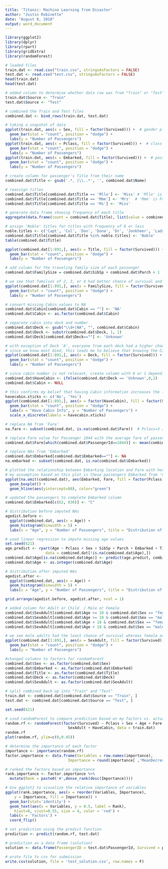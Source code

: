 ---
title: 'Titanic: Machine Learning from Disaster'
author: "Justin Robinette"
date: "August 8, 2018"
output: word_document
---

```{r}
library(ggplot2)
library(dplyr)
library(rpart)
library(gridExtra)
library(randomForest)
```

```{r}
# loaded files
train.dat <- read.csv("train.csv", stringsAsFactors = FALSE)
test.dat <- read.csv("test.csv", stringsAsFactors = FALSE)
head(train.dat)
head(test.dat)

# added column to determine whether data row was from "Train" or "Test" csv
train.dat$Source <- "Train"
test.dat$Source <- "Test"

# combined the Train and Test files
combined.dat <- bind_rows(train.dat, test.dat)
```

```{r}
# taking a snapshot of data
ggplot(train.dat, aes(x = Sex, fill = factor(Survived))) +  # gender played large role in survival
  geom_bar(stat = "count", position = "dodge") +
  labs(y = "Number of Passengers")
ggplot(train.dat, aes(x = Pclass, fill = factor(Survived))) +  # class 1 passengers were more likely to survive than not
  geom_bar(stat = "count", position = "dodge") +
  labs(y = "Number of Passengers")
ggplot(train.dat, aes(x = Embarked, fill = factor(Survived))) +  # passenges who embarked from 'C' were more likely to survive than not, 'Q' resulted in slightly less likely to survive than not and 'S' passengers were very unlikely to survive
  geom_bar(stat = "count", position = "dodge") +
  labs(y = "Number of Passengers")
```

```{r}
# create column for passenger's Title from their name
combined.dat$Title <- gsub('.*, |\\..*', '', combined.dat$Name)  

# reassign titles
combined.dat$Title[combined.dat$Title == 'Mlle'] <- 'Miss' # 'Mlle' is French abbreviation for Mademoiselle - equivalent to 'Miss'
combined.dat$Title[combined.dat$Title == 'Mme'] <- 'Mrs'  # 'Mme' is French abbreviation for Madame - equivalent to 'Mrs'
combined.dat$Title[combined.dat$Title == 'Ms'] <- 'Miss'  

# generate data frame showing frequency of each title
aggregate(data.frame(count = combined.dat$Title), list(value = combined.dat$Title), length)

# assign 'Noble' titles for titles with frequency of 8 or less
noble.titles <- c('Capt', 'Col', 'Don', 'Dona', 'Dr', 'Jonkheer', 'Lady', 'Major', 'Rev', 'Sir', 'the Countess')
combined.dat$Title[combined.dat$Title %in% noble.titles] <- 'Noble'
table(combined.dat$Title)

ggplot(combined.dat[1:891,], aes(x = Title, fill = factor(Survived))) +
  geom_bar(stat = "count", position = "dodge") +
  labs(y = "Number of Passengers")
```

```{r}
# add column for the traveling family size of each passenger
combined.dat$FamilySize = combined.dat$SibSp + combined.dat$Parch + 1

# we see that families of 2, 3, or 4 had better chance of survival and that most people were travelling solo
ggplot(combined.dat[1:891,], aes(x = FamilySize, fill = factor(Survived))) +
  geom_bar(stat = "count", position = "dodge") +
  labs(y = "Number of Passengers")
```

```{r}
# convert missing Cabin values to NA
combined.dat$Cabin[combined.dat$Cabin == ""] <- 'NA'
combined.dat$Cabin <- as.factor(combined.dat$Cabin)

# separate cabin into deck and number
combined.dat$Deck <- gsub("\\d+|NA", "", combined.dat$Cabin)
combined.dat$Deck <- substr(combined.dat$Deck, 1, 1)
combined.dat$Deck[combined.dat$Deck==""] <- 'Unknown'

# with exception of Deck 'A', everyone from each deck had a higher chance of survival
# since we know most died, this leads me to believe that knowing the Cabin information increases the likelihood of survival
ggplot(combined.dat[1:891,], aes(x = Deck, fill = factor(Survived))) +
  geom_bar(stat = "count", position = "dodge") +
  labs(y = "Number of Passengers")
```

```{r}
# since cabin number is not relevant, create column with 0 or 1 depending on if we have a value and drop Cabin column
combined.dat$HaveCabin <- ifelse(combined.dat$Deck == 'Unknown',0,1)
combined.dat$Cabin <- NULL

# this confirms my belief that having Cabin information increases the likelihood of survival
havecabin.xticks <- c('No', 'Yes')
ggplot(combined.dat[1:891,], aes(x = factor(HaveCabin), fill = factor(Survived))) +
  geom_bar(stat = "count", position = "dodge") +
  labs(x = "Have Cabin Info", y = "Number of Passengers") +
  scale_x_discrete(labels = havecabin.xticks)
```

```{r}
# replace NA from 'Fare'
na.fare <- subset(combined.dat, is.na(combined.dat$Fare))  # Pclass=3 / Embarked='S'

# replace Fare value for Passenger 1044 with the average fare of passengers with Pclass=3 and Embarking from 'S'
combined.dat$Fare[which(combined.dat$PassengerId==1044)] <- mean(combined.dat[combined.dat$Pclass=='3' & combined.dat$Embarked=='S', ]$Fare, na.rm = TRUE)
```

```{r}
# replace NAs from 'Embarked'
combined.dat$Embarked[combined.dat$Embarked==""] <- NA
na.embarked <- subset(combined.dat, is.na(combined.dat$Embarked))

# plotted the relationship between Embarking location and Fare with horizontal line showing price paid by 'na.embarked' passengers
# my assumption based on this plot is these passengers Embarked from 'C'
ggplot(na.omit(combined.dat), aes(Embarked, Fare, fill = factor(Pclass))) +
  geom_boxplot() +
  geom_hline(aes(yintercept=80), color="green")

# updated the passengers to complete Embarked column
combined.dat$Embarked[c(62, 830)] <- "C"
```

```{r}
# distribution before imputed NAs
agedist.before <-
  ggplot(combined.dat, aes(x = Age)) +
  geom_histogram(binwidth = 5) +
  labs(x = "Age", y = "Number of Passengers", title = "Distribution of Age before Imputation")

# used linear regression to impute missing age values
set.seed(621)
age.predict <- rpart(Age ~ Pclass + Sex + SibSp + Parch + Embarked + Title + FamilySize + Deck + HaveCabin,
                  data = combined.dat[!is.na(combined.dat$Age),])
combined.dat$Age[is.na(combined.dat$Age)] <- predict(age.predict, combined.dat[is.na(combined.dat$Age), ])
combined.dat$Age <- as.integer(combined.dat$Age)

# distribution after imputed NAs
agedist.after <-
  ggplot(combined.dat, aes(x = Age)) +
  geom_histogram(binwidth = 5) +
  labs(x = "Age", y = "Number of Passengers", title = "Distribution of Age after Imputation")

grid.arrange(agedist.before, agedist.after, ncol = 1)
```

```{r}
# added column for Adult or Child  / Male or Female 
combined.dat$SexAdult[combined.dat$Age >= 18 & combined.dat$Sex == "female"] <- "Female Adult"
combined.dat$SexAdult[combined.dat$Age >= 18 & combined.dat$Sex == "male"] <- "Male Adult"
combined.dat$SexAdult[combined.dat$Age < 18 & combined.dat$Sex == "female"] <- "Female Child"
combined.dat$SexAdult[combined.dat$Age < 18 & combined.dat$Sex == "male"] <- "Male Child"

# we see male adults had the least chance of survival whereas female adults show the biggest difference in favor of survival
ggplot(combined.dat[1:891,], aes(x = SexAdult, fill = factor(Survived))) +
  geom_bar(stat = "count", position = "dodge") +
  labs(y = "Number of Passengers")
```

```{r}
#changed columns to factors for randomForest 
combined.dat$Sex <- as.factor(combined.dat$Sex)
combined.dat$Embarked <- as.factor(combined.dat$Embarked)
combined.dat$Title <- as.factor(combined.dat$Title)
combined.dat$Deck <- as.factor(combined.dat$Deck)
combined.dat$SexAdult <- as.factor(combined.dat$SexAdult)
```

```{r}
# split combined back up into "Train" and "Test"
train.dat <- combined.dat[combined.dat$Source == "Train", ]
test.dat <- combined.dat[combined.dat$Source == "Test", ]
```

```{r}
set.seed(621)

# used randomForest to compare prediction based on my factors vs. actual survival 
random.rf <- randomForest(factor(Survived) ~ Pclass + Sex + Age + Fare + Embarked + Title + FamilySize + Deck + 
                            SexAdult + HaveCabin, data = train.dat)
random.rf
plot(random.rf, ylim=c(0,0.45))
```

```{r}
# determine the importance of each factor
importance <- importance(random.rf)
factor.importance <- data.frame(Variables = row.names(importance), 
                            Importance = round(importance[ ,'MeanDecreaseGini'],2))

# ranked the factors based on importance
rank.importance <- factor.importance %>%
  mutate(Rank = paste0('#',dense_rank(desc(Importance))))

# Use ggplot2 to visualize the relative importance of variables
ggplot(rank.importance, aes(x = reorder(Variables, Importance), 
    y = Importance, fill = Importance)) +
  geom_bar(stat='identity') + 
  geom_text(aes(x = Variables, y = 0.5, label = Rank),
    hjust=0, vjust=0.55, size = 4, color = 'red') +
  labs(x = 'Factors') +
  coord_flip()
```

```{r}
# set prediction using the predict function
prediction <- predict(random.rf, test.dat)

# prediction as a data frame (solution)
solution <- data.frame(PassengerID = test.dat$PassengerId, Survived = prediction)

# wrote file to csv for submission
write.csv(solution, file = 'test_solution.csv', row.names = F)
```














